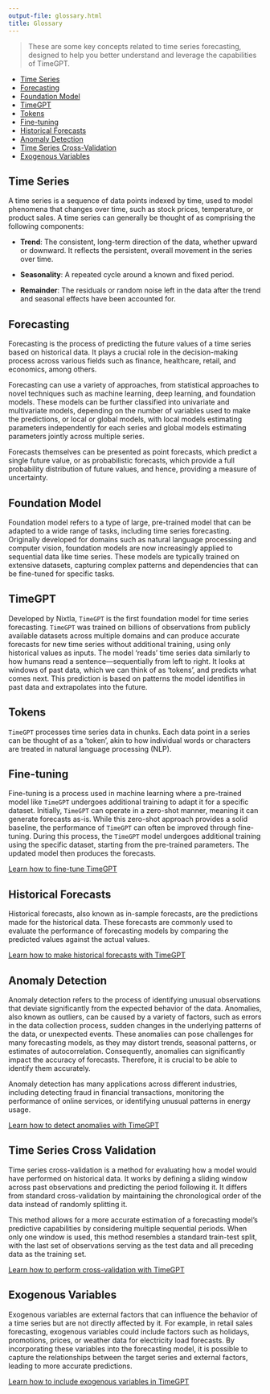 ```yaml
---
output-file: glossary.html
title: Glossary
---
```



> These are some key concepts related to time series forecasting,
> designed to help you better understand and leverage the capabilities
> of TimeGPT.

-   [Time Series](#time-series)
-   [Forecasting](#forecasting)
-   [Foundation Model](#foundation-model)
-   [TimeGPT](#timegpt)
-   [Tokens](#tokens)
-   [Fine-tuning](#fine-tuning)
-   [Historical Forecasts](#historical-forecasts)
-   [Anomaly Detection](#anomaly-detection)
-   [Time Series Cross-Validation](#time-series-cross-validation)
-   [Exogenous Variables](#exogenous-variables)

## Time Series

A time series is a sequence of data points indexed by time, used to
model phenomena that changes over time, such as stock prices,
temperature, or product sales. A time series can generally be thought of
as comprising the following components:

-   **Trend**: The consistent, long-term direction of the data, whether
    upward or downward. It reflects the persistent, overall movement in
    the series over time.

-   **Seasonality**: A repeated cycle around a known and fixed period.

-   **Remainder**: The residuals or random noise left in the data after
    the trend and seasonal effects have been accounted for.

## Forecasting

Forecasting is the process of predicting the future values of a time
series based on historical data. It plays a crucial role in the
decision-making process across various fields such as finance,
healthcare, retail, and economics, among others.

Forecasting can use a variety of approaches, from statistical approaches
to novel techniques such as machine learning, deep learning, and
foundation models. These models can be further classified into
univariate and multivariate models, depending on the number of variables
used to make the predictions, or local or global models, with local
models estimating parameters independently for each series and global
models estimating parameters jointly across multiple series.

Forecasts themselves can be presented as point forecasts, which predict
a single future value, or as probabilistic forecasts, which provide a
full probability distribution of future values, and hence, providing a
measure of uncertainty.

## Foundation Model

Foundation model refers to a type of large, pre-trained model that can
be adapted to a wide range of tasks, including time series forecasting.
Originally developed for domains such as natural language processing and
computer vision, foundation models are now increasingly applied to
sequential data like time series. These models are typically trained on
extensive datasets, capturing complex patterns and dependencies that can
be fine-tuned for specific tasks.

## TimeGPT

Developed by Nixtla, `TimeGPT` is the first foundation model for time
series forecasting. `TimeGPT` was trained on billions of observations
from publicly available datasets across multiple domains and can produce
accurate forecasts for new time series without additional training,
using only historical values as inputs. The model ‘reads’ time series
data similarly to how humans read a sentence—sequentially from left to
right. It looks at windows of past data, which we can think of as
‘tokens’, and predicts what comes next. This prediction is based on
patterns the model identifies in past data and extrapolates into the
future.

## Tokens

`TimeGPT` processes time series data in chunks. Each data point in a
series can be thought of as a ‘token’, akin to how individual words or
characters are treated in natural language processing (NLP).

## Fine-tuning

Fine-tuning is a process used in machine learning where a pre-trained
model like `TimeGPT` undergoes additional training to adapt it for a
specific dataset. Initially, `TimeGPT` can operate in a zero-shot
manner, meaning it can generate forecasts as-is. While this zero-shot
approach provides a solid baseline, the performance of `TimeGPT` can
often be improved through fine-tuning. During this process, the
`TimeGPT` model undergoes additional training using the specific
dataset, starting from the pre-trained parameters. The updated model
then produces the forecasts.

[Learn how to fine-tune
TimeGPT](https://docs.nixtla.io/docs/tutorials-fine_tuning)

## Historical Forecasts

Historical forecasts, also known as in-sample forecasts, are the
predictions made for the historical data. These forecasts are commonly
used to evaluate the performance of forecasting models by comparing the
predicted values against the actual values.

[Learn how to make historical forecasts with
TimeGPT](https://docs.nixtla.io/docs/tutorials-historical_forecast)

## Anomaly Detection

Anomaly detection refers to the process of identifying unusual
observations that deviate significantly from the expected behavior of
the data. Anomalies, also known as outliers, can be caused by a variety
of factors, such as errors in the data collection process, sudden
changes in the underlying patterns of the data, or unexpected events.
These anomalies can pose challenges for many forecasting models, as they
may distort trends, seasonal patterns, or estimates of autocorrelation.
Consequently, anomalies can significantly impact the accuracy of
forecasts. Therefore, it is crucial to be able to identify them
accurately.

Anomaly detection has many applications across different industries,
including detecting fraud in financial transactions, monitoring the
performance of online services, or identifying unusual patterns in
energy usage.

[Learn how to detect anomalies with
TimeGPT](https://docs.nixtla.io/docs/capabilities-anomaly-detection-anomaly_detection)

## Time Series Cross Validation

Time series cross-validation is a method for evaluating how a model
would have performed on historical data. It works by defining a sliding
window across past observations and predicting the period following it.
It differs from standard cross-validation by maintaining the
chronological order of the data instead of randomly splitting it.

This method allows for a more accurate estimation of a forecasting
model’s predictive capabilities by considering multiple sequential
periods. When only one window is used, this method resembles a standard
train-test split, with the last set of observations serving as the test
data and all preceding data as the training set.

[Learn how to perform cross-validation with
TimeGPT](https://docs.nixtla.io/docs/tutorials-cross_validation)

## Exogenous Variables

Exogenous variables are external factors that can influence the behavior
of a time series but are not directly affected by it. For example, in
retail sales forecasting, exogenous variables could include factors such
as holidays, promotions, prices, or weather data for electricity load
forecasts. By incorporating these variables into the forecasting model,
it is possible to capture the relationships between the target series
and external factors, leading to more accurate predictions.

[Learn how to include exogenous variables in
TimeGPT](https://docs.nixtla.io/docs/tutorials-exogenous_variables)

